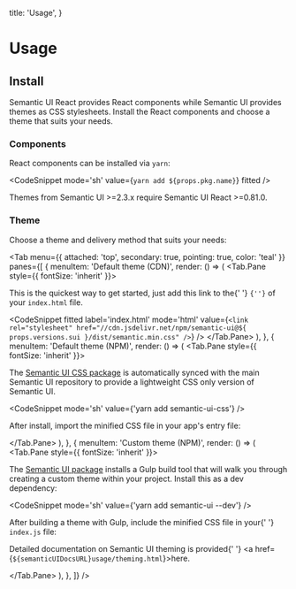 

  title: 'Usage',
}

# Usage

## Install

Semantic UI React provides React components while Semantic UI provides themes as CSS stylesheets.
Install the React components and choose a theme that suits your needs.

### Components

React components can be installed via <code>yarn</code>:

<CodeSnippet mode='sh' value={`yarn add ${props.pkg.name}`} fitted />

<Message info size='tiny' attached='bottom'>
  <Icon name='idea' />
  Themes from Semantic UI >=2.3.x require Semantic UI React >=0.81.0.
</Message>

### Theme

Choose a theme and delivery method that suits your needs:

<Tab
  menu={{ attached: 'top', secondary: true, pointing: true, color: 'teal' }}
  panes={[
    {
      menuItem: 'Default theme (CDN)',
      render: () => (
        <Tab.Pane style={{ fontSize: 'inherit' }}>
          <p>
            This is the quickest way to get started, just add this link to the{' '}
            <code>{'<head>'}</code> of your <code>index.html</code> file.
          </p>
          <CodeSnippet
            fitted
            label='index.html'
            mode='html'
            value={`
              <link
                rel="stylesheet"
                href="//cdn.jsdelivr.net/npm/semantic-ui@${
                  props.versions.sui
                }/dist/semantic.min.css"
              />
            `}
          />
        </Tab.Pane>
      ),
    },
    {
      menuItem: 'Default theme (NPM)',
      render: () => (
        <Tab.Pane style={{ fontSize: 'inherit' }}>
          <p>
            The <a href={semanticUICSSRepoURL}>Semantic UI CSS package</a> is automatically synced
            with the main Semantic UI repository to provide a lightweight CSS only version of
            Semantic UI.
          </p>
          <CodeSnippet mode='sh' value={'yarn add semantic-ui-css'} />
          <p>After install, import the minified CSS file in your app's entry file:</p>
          <CodeSnippet fitted label='index.js' value="import 'semantic-ui-css/semantic.min.css'" />
        </Tab.Pane>
      ),
    },
    {
      menuItem: 'Custom theme (NPM)',
      render: () => (
        <Tab.Pane style={{ fontSize: 'inherit' }}>
          <p>
            The <a href={semanticUIRepoURL}>Semantic UI package</a> installs a Gulp build tool that
            will walk you through creating a custom theme within your project. Install this as a dev
            dependency:
          </p>
          <CodeSnippet mode='sh' value={'yarn add semantic-ui --dev'} />
          <p>
            After building a theme with Gulp, include the minified CSS file in your{' '}
            <code>index.js</code> file:
          </p>
          <CodeSnippet label='index.js' value="import '../semantic/dist/semantic.min.css'" />
          <p>
            Detailed documentation on Semantic UI theming is provided{' '}
            <a href={`${semanticUIDocsURL}usage/theming.html`}>here</a>.
          </p>
        </Tab.Pane>
      ),
    },
  ]}
/>

<Divider hidden section />

## Bundling

Semantic UI React is fully supported by all modern JavaScript bundlers. We've made some
example recipes with some of them. You can use these as a starting point for your project.

<Tab
  defaultActiveIndex={1}
  menu={{ attached: 'top', secondary: true, pointing: true, color: 'teal' }}
  panes={[
    {
      menuItem: 'Webpack 2/3',
      render: () => (
        <Tab.Pane style={{ fontSize: 'inherit' }}>
          <p>
            Semantic UI React is fully supported by Webpack 2 and 3, including tree shaking as of{' '}
            <code>semantic-ui-react@0.81.2</code>.
          </p>
          <p>
            Please ensure that you build your app in production mode before release. Semantic UI
            React includes several optimizations in production mode, such as stripping `propTypes`
            from your build.
          </p>
          <Header as='h4'>Examples</Header>
          <List>
            <List.Item
              icon='github'
              content='Webpack 3 Example Project'
              href='https://github.com/Semantic-Org/Semantic-UI-React/tree/master/examples/webpack3'
              rel='noopener noreferrer'
              target='_blank'
            />
            <List.Item
              icon='github'
              content='Webpack 3 Example .babelrc'
              href='https://github.com/Semantic-Org/Semantic-UI-React/tree/master/examples/webpack3/.babelrc'
              rel='noopener noreferrer'
              target='_blank'
            />
            <List.Item
              icon='github'
              content='babel-plugin-lodash'
              href='https://github.com/lodash/babel-plugin-lodash'
              rel='noopener noreferrer'
              target='_blank'
            />
          </List>
          <Divider horizontal section>
            Known Issues
          </Divider>
          <p>
            Webpack 2/3 tree shaking does not completely remove unused exports, there are numerous
            issues that are long-standing bugs:
          </p>
          <List>
            <List.Item
              icon='github'
              href='https://github.com/webpack/webpack/issues/1750'
              rel='noopener noreferrer'
              target='_blank'
              content='webpack/webpack#1750'
            />
            <List.Item
              icon='github'
              href='https://github.com/webpack/webpack/issues/2867'
              rel='noopener noreferrer'
              target='_blank'
              content='webpack/webpack#2867'
            />
            <List.Item
              icon='github'
              href='https://github.com/webpack/webpack/issues/2899'
              rel='noopener noreferrer'
              target='_blank'
              content='webpack/webpack#2899'
            />
            <List.Item
              icon='github'
              href='https://github.com/webpack/webpack/issues/3092'
              rel='noopener noreferrer'
              target='_blank'
              content='webpack/webpack#3092'
            />
          </List>
          <p>
            Semantic UI React imports will be not optimized, so we recommend to use
            <code>babel-plugin-lodash</code> in your builds. You can find example configuration in
            <code>examples/webpack3</code> directory.
          </p>
        </Tab.Pane>
      ),
    },
    {
      menuItem: 'Webpack 4',
      render: () => (
        <Tab.Pane style={{ fontSize: 'inherit' }}>
          <p>
            Semantic UI React is fully supported by Webpack 4, including tree shaking as of{' '}
            <code>semantic-ui-react@0.81.2</code>.
          </p>
          <p>
            Please ensure that you build your app in production mode before release. Semantic UI
            React includes several optimizations in production mode, such as stripping{' '}
            <code>propTypes</code>
            from your build.
          </p>
        </Tab.Pane>
      ),
    },
  ]}
/>

<Divider hidden section />

## Examples

For examples on how to import and use Semantic UI React components, click the code icon
(<Icon name="code" />) next to any example. Here are a few direct links:

- [Button](/elements/button#button-example-button)
- [List](/elements/list#list-example-list)
- [Card](/views/card#card-example-card)
- [Modal](/modules/modal#modal-example-modal)
